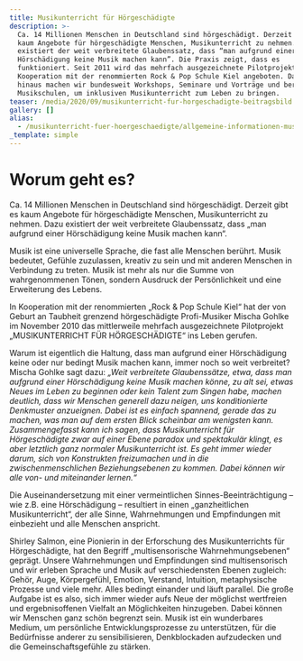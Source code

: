 ```yaml
---
title: Musikunterricht für Hörgeschädigte
description: >-
  Ca. 14 Millionen Menschen in Deutschland sind hörgeschädigt. Derzeit gibt es
  kaum Angebote für hörgeschädigte Menschen, Musikunterricht zu nehmen. Dazu
  existiert der weit verbreitete Glaubenssatz, dass “man aufgrund einer
  Hörschädigung keine Musik machen kann”. Die Praxis zeigt, dass es
  funktioniert. Seit 2011 wird das mehrfach ausgezeichnete Pilotprojekt in
  Kooperation mit der renommierten Rock & Pop Schule Kiel angeboten. Darüber
  hinaus machen wir bundesweit Workshops, Seminare und Vorträge und beraten
  Musikschulen, um inklusiven Musikunterricht zum Leben zu bringen.
teaser: /media/2020/09/musikunterricht-fur-horgeschadigte-beitragsbild.jpg
gallery: []
alias:
  - /musikunterricht-fuer-hoergeschaedigte/allgemeine-informationen-musikunterricht.html
_template: simple
---
```


# Worum geht es?

Ca. 14 Millionen Menschen in Deutschland sind hörgeschädigt. Derzeit gibt es kaum Angebote für hörgeschädigte Menschen, Musikunterricht zu nehmen. Dazu existiert der weit verbreitete Glaubenssatz, dass „man aufgrund einer Hörschädigung keine Musik machen kann“.

Musik ist eine universelle Sprache, die fast alle Menschen berührt. Musik bedeutet, Gefühle zuzulassen, kreativ zu sein und mit anderen Menschen in Verbindung zu treten. Musik ist mehr als nur die Summe von wahrgenommenen Tönen, sondern Ausdruck der Persönlichkeit und eine Erweiterung des Lebens.

In Kooperation mit der renommierten „Rock & Pop Schule Kiel“ hat der von Geburt an Taubheit grenzend hörgeschädigte Profi-Musiker Mischa Gohlke im November 2010 das mittlerweile mehrfach ausgezeichnete Pilotprojekt „MUSIKUNTERRICHT FÜR HÖRGESCHÄDIGTE“ ins Leben gerufen.

Warum ist eigentlich die Haltung, dass man aufgrund einer Hörschädigung keine oder nur bedingt Musik machen kann, immer noch so weit verbreitet? Mischa Gohlke sagt dazu: _„Weit verbreitete Glaubenssätze, etwa, dass man aufgrund einer Hörschädigung keine Musik machen könne, zu alt sei, etwas Neues im Leben zu beginnen oder kein Talent zum Singen habe, machen deutlich, dass wir Menschen generell dazu neigen, uns konditionierte Denkmuster anzueignen. Dabei ist es einfach spannend, gerade das zu machen, was man auf dem ersten Blick scheinbar am wenigsten kann. Zusammengefasst kann ich sagen, dass Musikunterricht für Hörgeschädigte zwar auf einer Ebene paradox und spektakulär klingt, es aber letztlich ganz normaler Musikunterricht ist. Es geht immer wieder darum, sich von Konstrukten freizumachen und in die zwischenmenschlichen Beziehungsebenen zu kommen. Dabei können wir alle von- und miteinander lernen.“_

Die Auseinandersetzung mit einer vermeintlichen Sinnes-Beeinträchtigung – wie z.B. eine Hörschädigung – resultiert in einen „ganzheitlichen Musikunterricht“, der alle Sinne, Wahrnehmungen und Empfindungen mit einbezieht und alle Menschen anspricht.

Shirley Salmon, eine Pionierin in der Erforschung des Musikunterrichts für Hörgeschädigte, hat den Begriff „multisensorische Wahrnehmungsebenen“ geprägt. Unsere Wahrnehmungen und Empfindungen sind multisensorisch und wir erleben Sprache und Musik auf verschiedensten Ebenen zugleich: Gehör, Auge, Körpergefühl, Emotion, Verstand, Intuition, metaphysische Prozesse und viele mehr. Alles bedingt einander und läuft parallel. Die große Aufgabe ist es also, sich immer wieder aufs Neue der möglichst wertfreien und ergebnisoffenen Vielfalt an Möglichkeiten hinzugeben. Dabei können wir Menschen ganz schön begrenzt sein. Musik ist ein wunderbares Medium, um persönliche Entwicklungsprozesse zu unterstützen, für die Bedürfnisse anderer zu sensibilisieren, Denkblockaden aufzudecken und die Gemeinschaftsgefühle zu stärken.
